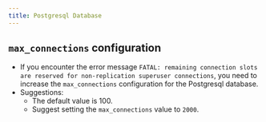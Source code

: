 ```yaml
---
title: Postgresql Database
---
```


## `max_connections` configuration

- If you encounter the error message `FATAL: remaining connection slots are reserved for non-replication superuser connections`, you need to increase the `max_connections` configuration for the Postgresql database.
- Suggestions:
  - The default value is 100.
  - Suggest setting the `max_connections` value to `2000`.
